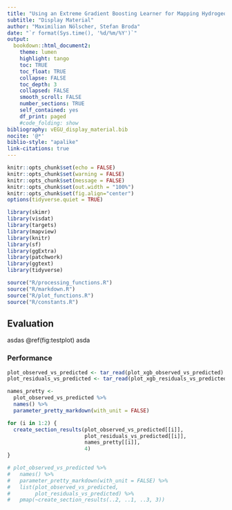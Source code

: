 ```yaml
---
title: "Using an Extreme Gradient Boosting Learner for Mapping Hydrogeochemical Parameters in Germany"
subtitle: "Display Material"
author: "Maximilian Nölscher, Stefan Broda"
date: "`r format(Sys.time(), '%d/%m/%Y')`"
output:
  bookdown::html_document2:
    theme: lumen
    highlight: tango
    toc: TRUE
    toc_float: TRUE
    collapse: FALSE
    toc_depth: 3
    collapsed: FALSE
    smooth_scroll: FALSE
    number_sections: TRUE
    self_contained: yes
    df_print: paged
    #code_folding: show
bibliography: vEGU_display_material.bib
nocite: '@*'
biblio-style: "apalike"
link-citations: true
---
```


```r
knitr::opts_chunk$set(echo = FALSE)
knitr::opts_chunk$set(warning = FALSE)
knitr::opts_chunk$set(message = FALSE)
knitr::opts_chunk$set(out.width = "100%")
knitr::opts_chunk$set(fig.align="center")
options(tidyverse.quiet = TRUE)
```

```r
library(skimr)
library(visdat)
library(targets)
library(mapview)
library(knitr)
library(sf)
library(ggExtra)
library(patchwork)
library(ggtext)
library(tidyverse)
```



```r
source("R/processing_functions.R")
source("R/markdown.R")
source("R/plot_functions.R")
source("R/constants.R")
```

## Evaluation

asdas \@ref(fig:testplot) asda

### Performance {.tabset}
```r
plot_observed_vs_predicted <- tar_read(plot_xgb_observed_vs_predicted)
plot_residuals_vs_predicted <- tar_read(plot_xgb_residuals_vs_predicted)

names_pretty <-
  plot_observed_vs_predicted %>%
  names() %>%
  parameter_pretty_markdown(with_unit = FALSE)

for (i in 1:2) {
  create_section_results(plot_observed_vs_predicted[[i]],
                         plot_residuals_vs_predicted[[i]],
                         names_pretty[[i]],
                         4)
}

# plot_observed_vs_predicted %>%
#   names() %>%
#   parameter_pretty_markdown(with_unit = FALSE) %>%
#   list(plot_observed_vs_predicted,
#        plot_residuals_vs_predicted) %>%
#   pmap(~create_section_results(..2, ..1, ..3, 3))
```